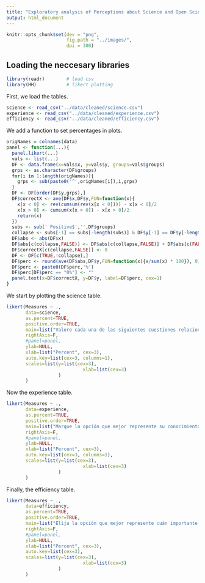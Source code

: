 ```yaml
---
title: "Exploratory analysis of Perceptions about Science and Open Science"
output: html_document
---
```


```r
knitr::opts_chunk$set(dev = "png",
                      fig.path = "../images/",
                      dpi = 300)
```

## Loading the neccesary libraries
```r
library(readr)        # load csv
library(HH)           # likert plotting
```

First, we load the tables.
```r
science <- read_csv("../data/cleaned/science.csv")
experience <- read_csv("../data/cleaned/experience.csv")
efficiency <- read_csv("../data/cleaned/efficiency.csv")
```

We add a function to set percentages in plots.
```r
origNames = colnames(data)
panel <- function(...){
  panel.likert(...)
  vals <- list(...)
  DF <- data.frame(x=vals$x, y=vals$y, groups=vals$groups)
  grps <- as.character(DF$groups)
  for(i in 1:length(origNames)){
    grps <- sub(paste0('^',origNames[i]),i,grps)
  }
  DF <- DF[order(DF$y,grps),]
  DF$correctX <- ave(DF$x,DF$y,FUN=function(x){
    x[x < 0] <- rev(cumsum(rev(x[x < 0]))) - x[x < 0]/2
    x[x > 0] <- cumsum(x[x > 0]) - x[x > 0]/2
    return(x)
  })
  subs <- sub(' Positive$','',DF$groups)
  collapse <- subs[-1] == subs[-length(subs)] & DF$y[-1] == DF$y[-length(DF$y)]
  DF$abs <- abs(DF$x)
  DF$abs[c(collapse,FALSE)] <- DF$abs[c(collapse,FALSE)] + DF$abs[c(FALSE,collapse)]
  DF$correctX[c(collapse,FALSE)] <- 0
  DF <- DF[c(TRUE,!collapse),]
  DF$perc <- round(ave(DF$abs,DF$y,FUN=function(x){x/sum(x) * 100}), 0)
  DF$perc <- paste0(DF$perc,'%')
  DF$perc[DF$perc == "0%"] <- ""
  panel.text(x=DF$correctX, y=DF$y, label=DF$perc, cex=1)
}
```

We start by plotting the science table.
```r

likert(Measures ~ .,
       data=science,
       as.percent=TRUE,
       positive.order=TRUE,
       main=list("Valore cada una de las siguientes cuestiones relacionadas con su opinión sobre la ciencia", cex=3),
       rightAxis=F,
       #panel=panel,
       ylab=NULL,
       xlab=list("Percent", cex=3),
       auto.key=list(cex=3, columns=1),
       scales=list(y=list(cex=3),
                            xlab=list(cex=3)
                   )
       )
```

Now the experience table.
```r

likert(Measures ~ .,
       data=experience,
       as.percent=TRUE,
       positive.order=TRUE,
       main=list("Marque la opción que mejor represente su conocimiento y experiencia con cada práctica en los últimos 5 (cinco) años", cex=3),
       rightAxis=F,
       #panel=panel,
       ylab=NULL,
       xlab=list("Percent", cex=3),
       auto.key=list(cex=3, columns=1),
       scales=list(y=list(cex=3),
                            xlab=list(cex=3)
                   )
       )
```

Finally, the efficiency table.
```r

likert(Measures ~ .,
       data=efficiency,
       as.percent=TRUE,
       positive.order=TRUE,
       main=list("Elija la opción que mejor represente cuán importante considera que es cada una de las siguientes prácticas para mejorar la calidad y eficiencia de las investigaciones en su campo", cex=3),
       rightAxis=F,
       #panel=panel,
       ylab=NULL,
       xlab=list("Percent", cex=3),
       auto.key=list(cex=3),
       scales=list(y=list(cex=3),
                            xlab=list(cex=3)
                   )
       )
```
